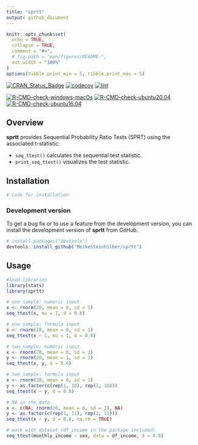 ```yaml
---
title: "sprtt"
output: github_document
---
```


```r
knitr::opts_chunk$set(
  echo = TRUE,
  collapse = TRUE,
  comment = "#>",
  # fig.path = "man/figures/README-",
  out.width = "100%"
)
options(tibble.print_min = 5, tibble.print_max = 5)
```

<!-- badges: start -->
[![CRAN_Status_Badge](http://www.r-pkg.org/badges/version/sprtt?color=green)](https://cran.r-project.org/package=sprtt) [![codecov](https://codecov.io/gh/MeikeSteinhilber/sprtt/branch/main/graph/badge.svg?token=IQHTDTRBAW)](https://codecov.io/gh/MeikeSteinhilber/sprtt)
[![lint](https://github.com/MeikeSteinhilber/sprtt/actions/workflows/lint.yaml/badge.svg)](https://github.com/MeikeSteinhilber/sprtt/actions/workflows/lint.yaml)


[![R-CMD-check-windows-macOs](https://github.com/MeikeSteinhilber/sprtt/workflows/R-CMD-check-windows-macOs/badge.svg)](https://github.com/MeikeSteinhilber/sprtt/actions)
[![R-CMD-check-ubuntu20.04](https://github.com/MeikeSteinhilber/sprtt/workflows/R-CMD-check-ubuntu20.04/badge.svg)](https://github.com/MeikeSteinhilber/sprtt/actions)
[![R-CMD-check-ubuntu16.04](https://github.com/MeikeSteinhilber/sprtt/workflows/R-CMD-check-ubuntu16.04/badge.svg)](https://github.com/MeikeSteinhilber/sprtt/actions)



<!-- badges: end -->

## Overview

**sprtt** provides Sequential Probability Ratio Tests (SPRT) using the associated t-statistic:

-   `seq_ttest()` calculates the sequential test statistic.
-   `print_seq_ttest()` visualizes the test statistic.

## Installation

```r
# Code for installation

```

### Development version

To get a bug fix or to use a feature from the development version, you can install the development version of **sprtt** from GitHub.
```r
# install.packages("devtools")
devtools::install_github("MeikeSteinhilber/sprtt")
```


   

## Usage

```r
#load libraries
library(stats)
library(sprtt)

# one sample: numeric input
x <- rnorm(20, mean = 0, sd = 1)
seq_ttest(x, mu = 1, d = 0.8)

# one sample: formula input
x <- rnorm(20, mean = 0, sd = 1)
seq_ttest(x ~ 1, mu = 1, d = 0.8)

# two sample: numeric input
x <- rnorm(20, mean = 0, sd = 1)
y <- rnorm(20, mean = 1, sd = 1)
seq_ttest(x, y, d = 0.8)

# two sample: formula input
x <- rnorm(20, mean = 0, sd = 1)
y <- as.factor(c(rep(1, 10), rep(2, 10)))
seq_ttest(x ~ y, d = 0.8)

# NA in the data
x <- c(NA, rnorm(20, mean = 0, sd = 2), NA)
y <- as.factor(c(rep(1, 11), rep(2, 11)))
seq_ttest(x ~ y, d = 0.8, na.rm = TRUE)

# work with dataset (df_income in the package included)
seq_ttest(monthly_income ~ sex, data = df_income, d = 0.8)
```
